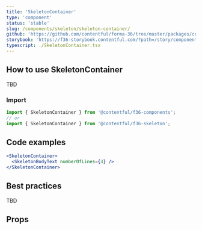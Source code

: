 ```yaml
---
title: 'SkeletonContainer'
type: 'component'
status: 'stable'
slug: /components/skeleton/skeleton-container/
github: 'https://github.com/contentful/forma-36/tree/master/packages/components/skeleton'
storybook: 'https://f36-storybook.contentful.com/?path=/story/components-skeleton-container--default'
typescript: ./SkeletonContainer.tsx
---
```



## How to use SkeletonContainer

TBD

### Import

```js static=true
import { SkeletonContainer } from '@contentful/f36-components';
// or
import { SkeletonContainer } from '@contentful/f36-skeleton';
```

## Code examples

```jsx
<SkeletonContainer>
  <SkeletonBodyText numberOfLines={4} />
</SkeletonContainer>
```

## Best practices

TBD

## Props

<Props of="SkeletonContainer" />
